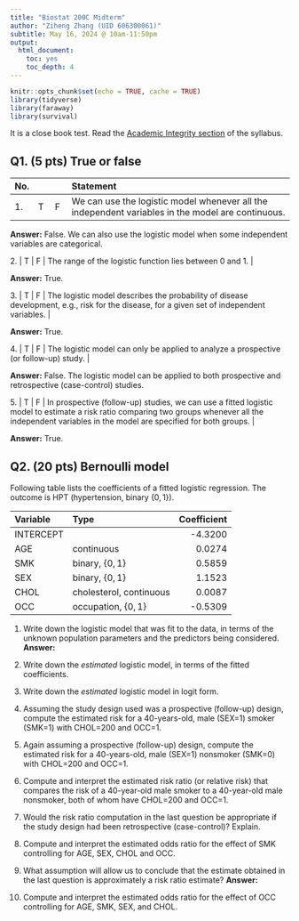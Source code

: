 ```yaml
---
title: "Biostat 200C Midterm"
author: "Ziheng Zhang (UID 606300061)"
subtitle: May 16, 2024 @ 10am-11:50pm
output:
  html_document:
    toc: yes
    toc_depth: 4
---
```


```r
knitr::opts_chunk$set(echo = TRUE, cache = TRUE)
library(tidyverse)
library(faraway)
library(survival)
```

It is a close book test. Read the [Academic Integrity section](https://ucla-biostat-200c-2023spring.github.io/syllabus/syllabus.html) of the syllabus. 

## Q1. (5 pts) True or false

| No. | | | Statement |
|:-|:-|:-|:------------------------|
| 1. | T | F | We can use the logistic model whenever all the independent variables in the model are continuous. | 
**Answer:** False. We can also use the logistic model when some independent variables are categorical.

| 2. | T | F | The range of the logistic function lies between 0 and 1. |  
**Answer:** True.

| 3. | T | F | The logistic model describes the probability of disease development, e.g., risk for the disease, for a given set of independent variables. |  
**Answer:** True.

| 4. | T | F | The logistic model can only be applied to analyze a prospective (or follow-up) study. |  
**Answer:** False. The logistic model can be applied to both prospective and retrospective (case-control) studies.

| 5. | T | F | In prospective (follow-up) studies, we can use a fitted logistic model to estimate a risk ratio comparing two groups whenever all the independent variables in the model are specified for both groups. |
**Answer:** True.

## Q2. (20 pts) Bernoulli model

Following table lists the coefficients of a fitted logistic regression. The outcome is HPT (hypertension, binary $\{0, 1\}$). 

| Variable | Type | Coefficient |  
|:-----|:-----|-----:|   
| INTERCEPT | | -4.3200 |   
| AGE | continuous | 0.0274 |  
| SMK | binary, $\{0,1\}$ | 0.5859 |  
| SEX | binary, $\{0,1\}$ | 1.1523 |  
| CHOL | cholesterol, continuous | 0.0087 |  
| OCC | occupation, $\{0,1\}$ | -0.5309 | 

1. Write down the logistic model that was fit to the data, in terms of the unknown population parameters and the predictors being considered. 
**Answer:** 

2. Write down the _estimated_ logistic model, in terms of the fitted coefficients.   

3. Write down the _estimated_ logistic model in logit form.  

4. Assuming the study design used was a prospective (follow-up) design, compute the estimated risk for a 40-years-old, male (SEX=1) smoker (SMK=1) with CHOL=200 and OCC=1. 

5. Again assuming a prospective (follow-up) design, compute the estimated risk for a 40-years-old, male (SEX=1) nonsmoker (SMK=0) with CHOL=200 and OCC=1.

6. Compute and interpret the estimated risk ratio (or relative risk) that compares the risk of a 40-year-old male smoker to a 40-year-old male nonsmoker, both of whom have CHOL=200 and OCC=1.  

7. Would the risk ratio computation in the last question be appropriate if the study design had been retrospective (case-control)? Explain.  

8. Compute and interpret the estimated odds ratio for the effect of SMK controlling for AGE, SEX, CHOL and OCC. 

9. What assumption will allow us to conclude that the estimate obtained in the last question is approximately a risk ratio estimate? 
**Answer:**

10. Compute and interpret the estimated odds ratio for the effect of OCC controlling for AGE, SMK, SEX, and CHOL. 
